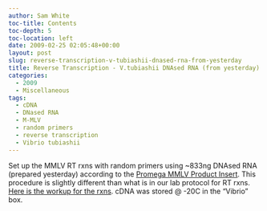 ```yaml
---
author: Sam White
toc-title: Contents
toc-depth: 5
toc-location: left
date: 2009-02-25 02:05:48+00:00
layout: post
slug: reverse-transcription-v-tubiashii-dnased-rna-from-yesterday
title: Reverse Transcription - V.tubiashii DNAsed RNA (from yesterday)
categories:
  - 2009
  - Miscellaneous
tags:
  - cDNA
  - DNased RNA
  - M-MLV
  - random primers
  - reverse transcription
  - Vibrio tubiashii
---
```


Set up the MMLV RT rxns with random primers using ~833ng DNAsed RNA (prepared yesterday) according to the [Promega MMLV Product Insert](https://aquacul4.fish.washington.edu/Protocols:Information%20Sheets/Product%20Information%20Sheets/Promega%20-%20MMLV%20RT.pdf). This procedure is slightly different than what is in our lab protocol for RT rxns. [Here is the workup for the rxns](http://eagle.fish.washington.edu/Arabidopsis/Notebook%20Workup%20Files/20090224-1.jpg). cDNA was stored @ -20C in the "Vibrio" box.
